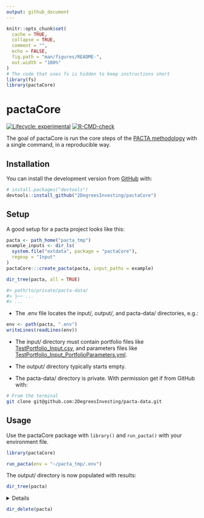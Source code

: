 ```yaml
---
output: github_document
---
```


<!-- README.md is generated from README.Rmd. Please edit that file -->

```r
knitr::opts_chunk$set(
  cache = TRUE,
  collapse = TRUE,
  comment = "",
  echo = FALSE,
  fig.path = "man/figures/README-",
  out.width = "100%"
)
# The code that uses fs is hidden to keep instructions short
library(fs)
library(pactaCore)
```

# pactaCore

<!-- badges: start -->
[![Lifecycle: experimental](https://img.shields.io/badge/lifecycle-experimental-orange.svg)](https://lifecycle.r-lib.org/articles/stages.html#experimental)
[![R-CMD-check](https://github.com/2DegreesInvesting/pactaCore/workflows/R-CMD-check/badge.svg)](https://github.com/2DegreesInvesting/pactaCore/actions)
<!-- badges: end -->

The goal of pactaCore is run the core steps of the [PACTA
methodology](https://2degrees-investing.org/resource/pacta/) with a single
command, in a reproducible way.

## Installation

You can install the development version from [GitHub](https://github.com/) with:

``` r
# install.packages("devtools")
devtools::install_github("2DegreesInvesting/pactaCore")
```

## Setup

A good setup for a pacta project looks like this:

```r
pacta <- path_home("pacta_tmp")
example_inputs <- dir_ls(
  system.file("extdata", package = "pactaCore"),
  regexp = "Input"
)
pactaCore:::create_pacta(pacta, input_paths = example)

dir_tree(pacta, all = TRUE)
```

```r
#> path/to/private/pacta-data/
#> ├── ...
#> ...
```

* The .env file locates the input/, output/, and pacta-data/ directories, e.g.:

```r
env <- path(pacta, ".env")
writeLines(readLines(env))
```

* The input/ directory must contain portfolio files like
[TestPortfolio_Input.csv](https://github.com/2DegreesInvesting/pactaCore/blob/master/working_dir/20_Raw_Inputs/TestPortfolio_Input.csv),
and parameters files like
[TestPortfolio_Input_PortfolioParameters.yml](https://github.com/2DegreesInvesting/pactaCore/blob/master/working_dir/10_Parameter_File/TestPortfolio_Input_PortfolioParameters.yml).

* The output/ directory typically starts empty.

* The pacta-data/ directory is private. With permission get if from GitHub with:

```bash
# From the terminal
git clone git@github.com:2DegreesInvesting/pacta-data.git
```

## Usage

Use the pactaCore package with `library()` and `run_pacta()` with your
environment file.

```r
library(pactaCore)

run_pacta(env = "~/pacta_tmp/.env")
```

The output/ directory is now populated with results:

```r
dir_tree(pacta)
```

<details> 

For each corresponding `<pair-name>`, the portfolio and parameter files must be
named `<pair-name>_Input.csv` and `<pair-name>_Input_PortfolioParameters.yml`,
respectively. For example:

  * This pair is valid: `a_Input.csv`, `a_Input_PortfolioParameters.yml`.
  
  * This pair is invalid: `a_Input.csv`, `b_Input_PortfolioParameters.yml`.

In the parameter files, whatever values you give to `portfolio_name_in` and
`investor_name_in` will populate the columns `portfolio_name` and
`investor_name` of some output files. For example:

* A parameter file:

```r
writeLines(readLines(example_inputs[[2]]))
```

* A few rows of some relevant output files and columns:

```r
paths <- fs::dir_ls(pactaCore:::results_path(pacta))
datasets <- lapply(paths, readRDS)
```

```r
lapply(datasets, function(x) head(x[c("portfolio_name", "investor_name")]))
```

</details>

```r
dir_delete(pacta)
```

